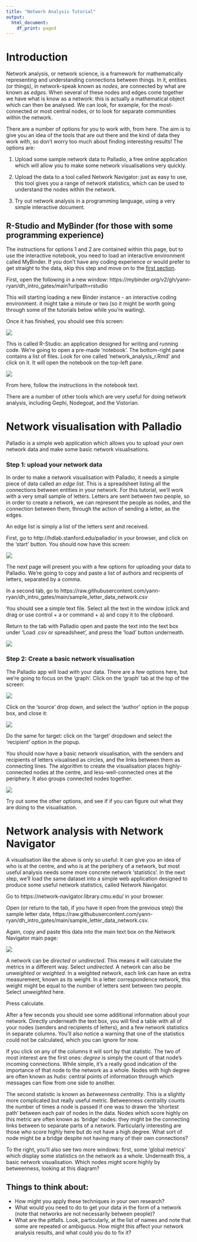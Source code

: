 ```yaml
---
title: "Network Analysis Tutorial"
output:
  html_document:
    df_print: paged
---
```


# Introduction

Network analysis, or network science, is a framework for mathematically representing and understanding connections between things. In it, entities (or things), in network-speak known as *nodes*, are connected by what are known as *edges*. When several of these nodes and edges come together we have what is know as a network: this is actually a mathematical object which can then be analysed. We can look, for example, for the most-connected or most central nodes, or to look for separate communities within the network.

There are a number of options for you to work with, from here. The aim is to give you an idea of the  tools that are out there and the kind of data they work with, so don't worry too much about finding interesting results! The options are:

1. Upload some sample network data to Palladio, a free online application which will allow you to make some network visualisations very quickly.

2. Upload the data to a tool called Network Navigator: just as easy to use, this tool gives you a range of network statistics, which can be used to understand the nodes within the network.

3. Try out network analysis in a programming language, using a very simple interactive document. 

## R-Studio and MyBinder (for those with some programming experience)  

The instructions for options 1 and 2 are contained within this page, but to use the interactive notebook, you need to load an interactive environment called MyBinder. If you don't have any coding experience or would prefer to get straight to the data, skip this step and move on to the [first section](#section1).

First, open the following in a new window: https://mybinder.org/v2/gh/yann-ryan/dh_intro_gates/main?urlpath=rstudio

This will starting loading a new Binder instance - an interactive coding environment. it might take a minute or two (so it might be worth going through some of the tutorials below while you're waiting).

Once it has finished, you should see this screen: 

![](dh_definitions_bot/Screen Shot 2021-05-23 at 23.12.38.png)

This is called R-Studio: an application designed for writing and running code. We're going to open a pre-made 'notebook'. The bottom-right pane contains a list of files. Look for one called 'network_analysis_r.Rmd' and click on it. It will open the notebook on the top-left pane.

![](dh_definitions_bot/Screen Shot 2021-05-23 at 23.14.16.png)

From here, follow the instructions in the notebook text. 


There are a number of other tools which are very useful for doing network analysis, including Gephi, Nodegoat, and the Vistorian. 

# Network visualisation with Palladio  {#section1}

Palladio is a simple web application which allows you to upload your own network data and make some basic network visualisations. 

### Step 1: upload your network data

In order to make a network visualisation with Palladio, it needs a simple piece of data called an *edge list*. This is a spreadsheet listing all the connections between entities in your network. For this tutorial, we'll work with a very small sample of letters. Letters are sent between two people, so in order to create a network, we can represent the people as nodes, and the connection between them, through the action of sending a letter, as the edges. 

An edge list is simply a list of the letters sent and received.

First, go to http://hdlab.stanford.edu/palladio/ in your browser, and click on the 'start' button. You should now have this screen:

![](dh_definitions_bot/Screen Shot 2021-05-24 at 09.59.48.png)

The next page will present you with a few options for uploading your data to Palladio. We're going to copy and paste a list of authors and recipients of letters, separated by a comma.

In a second tab, go to https://raw.githubusercontent.com/yann-ryan/dh_intro_gates/main/sample_letter_data_network.csv

You should see a simple text file. Select all the text in the window (click and drag or use control + a or command + a) and copy it to the clipboard. 

Return to the tab with Palladio open and paste the text into the text box under 'Load .csv or spreadsheet', and press the 'load' button underneath.

![](dh_definitions_bot/Screen Shot 2021-05-23 at 18.14.14.png)

### Step 2: Create a basic network visualisation

The Palladio app will load with your data. There are a few options here, but we're going to focus on the 'graph'. Click on the 'graph' tab at the top of the screen:

![](dh_definitions_bot/Screen Shot 2021-05-23 at 18.16.57.png)

Click on the 'source' drop down, and select the 'author' option in the popup box, and close it:

![](dh_definitions_bot/Screen Shot 2021-05-23 at 18.18.01.png)

Do the same for target: click on the 'target' dropdown and select the 'recipient' option in the popup. 

You should now have a basic network visualisation, with the senders and recipients of letters visualised as circles, and the links between them as connecting lines. The algorithm to create the visualisation places highly-connected nodes at the centre, and less-well-connected ones at the periphery. It also groups connected nodes together. 

![](dh_definitions_bot/Screen Shot 2021-05-24 at 10.04.20.png)

Try out some the other options, and see if if you can figure out what they are doing to the visualisation.

# Network analysis with Network Navigator

A visualisation like the above is only so useful: it can give you an idea of who is at the centre, and who is at the periphery of a network, but most useful analysis needs some more concrete network 'statistics'. In the next step, we'll load the same dataset into a simple web application designed to produce some useful network statistics, called Network Navigator.

Go to https://network-navigator.library.cmu.edu/ in your browser. 

Open (or return to the tab, if you have it open from the previous step) the sample letter data, https://raw.githubusercontent.com/yann-ryan/dh_intro_gates/main/sample_letter_data_network.csv.

Again, copy and paste this data into the main text box on the Network Navigator main page:

![](dh_definitions_bot/Screen Shot 2021-05-23 at 18.25.16.png)

A network can be *directed* or *undirected*. This means it will calculate the metrics in a different way. Select *undirected*. A network can also be *unweighted* or *weighted*. In a weighted network, each link can have an extra measurement, known as its weight. In a letter correspondence network, this weight might be equal to the number of letters sent between two people. Select *unweighted* here.

Press calculate.

After a few seconds you should see some additional information about your network. Directly underneath the text box, you will find a table with all of your nodes (senders and recipients of letters), and a few network statistics in separate columns. You'll also notice a warning that one of the statistics could not be calculated, which you can ignore for now. 

If you click on any of the columns it will sort by that statistic. The two of most interest are the first ones: *degree* is simply the count of that node's incoming connections. While simple, it's a really good indication of the importance of that node to the network as a whole. Nodes with high degree are often known as *hubs*: central points of information through which messages can flow from one side to another. 

The second statistic is known as *betweenness centrality*. This is a slightly more complicated but really useful metric. Betweenness centrality counts the number of times a node is passed if one was to drawn the 'shortest path' between each pair of nodes in the data. Nodes which score highly on this metric are often known as 'bridge' nodes: they might be the connecting links between to separate parts of a network. Particularly interesting are those who score highly here but do not have a high degree. What sort of node might be a bridge despite not having many of their own connections?

To the right, you'll also see two more windows: first, some 'global metrics' which display some statistics on the network as a whole. Underneath this, a basic network visualisation. Which nodes might score highly by betweenness, looking at this diagram?

## Things to think about:

* How might you apply these techniques in your own research?
* What would you need to do to get your data in the form of a network (note that networks are not necessarily between people)?
* What are the pitfalls. Look, particularly, at the list of names and note that some are repeated or ambiguous. How might this affect your network analysis results, and what could you do to fix it?